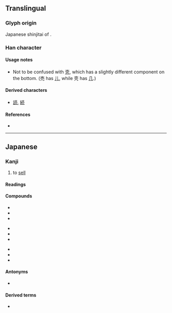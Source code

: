 {{character info/new}}
{{also|壳|賣|卖}}
==Translingual==
{{Han simplified forms|賣|売|卖}}

===Glyph origin===
Japanese shinjitai of {{l|ja|賣}}.

===Han character===
{{Han char|rn=33|rad=士|as=04|sn=7|four=|canj=GBHU,XGBHU|ids=⿳士冖儿}}

====Usage notes====
* Not to be confused with [[壳]], which has a slightly different component on the bottom. (売 has [[儿]], while 壳 has [[几]].)

====Derived characters====
* [[読]], [[続]]

====References====
* {{Han ref|kx=0243.041|dkj=05647|dj=0483.090|hdz=10428.021|uh=58F2|ud=22770}}

----

==Japanese==
{{ja-kanji forms|売|賣}}

===Kanji===
{{ja-kanji|grade=2|rs=士04|kyu=賣}}

# to [[sell]]

====Readings====
{{ja-readings
|goon=め
|kanon=ばい
|toon=まい
|kun=う-れる, う-る
}}

====Compounds====
{{top3}}
* {{ja-r|売却|ばいきゃく}}
* {{ja-r|売国|ばいこく}}
* {{ja-r|売春|ばいしゅん}}
{{mid3}}
* {{ja-r|売女|ばいた}}
* {{ja-r|売買|ばいばい}}
* {{ja-r|売名|ばいめい}}
{{mid3}}
* {{ja-r|売僧|まいす}}
* {{ja-r|商売|しょうばい}}
* {{ja-r|転売|てんばい}}
{{bottom}}

====Antonyms====
* {{l|ja|買}}

====Derived terms====
* {{ja-r|売る|うる}}